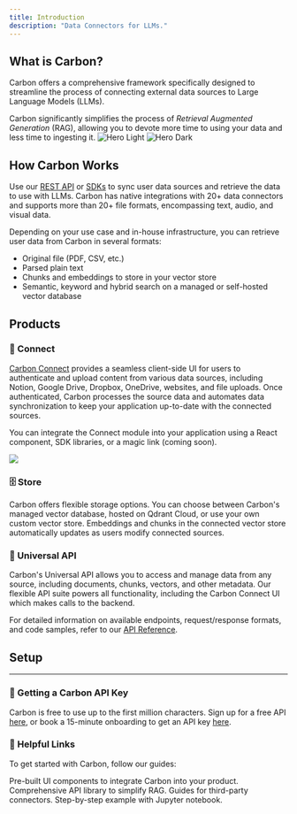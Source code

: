 ```yaml
---
title: Introduction
description: "Data Connectors for LLMs."
---
```


## What is Carbon?

Carbon offers a comprehensive framework specifically designed to streamline the process of connecting external data sources to Large Language Models (LLMs).

Carbon significantly simplifies the process of _*Retrieval Augmented Generation*_ (RAG), allowing you to devote more time to using your data and less time to ingesting it.
<img
  className="block dark:hidden"
  src="https://framerusercontent.com/images/SQGrc7smm5rNWsX6bEz9Mym9WcE.svg"
  alt="Hero Light"
/>
<img
  className="hidden dark:block"
  src="https://framerusercontent.com/images/SQGrc7smm5rNWsX6bEz9Mym9WcE.svg"
  alt="Hero Dark"
/>

## How Carbon Works

Use our [REST API](/api-reference/get-started) or [SDKs](/resources/sdks) to sync user data sources and retrieve the data to use with LLMs. Carbon has native integrations with 20+ data connectors and supports more than 20+ file formats, encompassing text, audio, and visual data.

Depending on your use case and in-house infrastructure, you can retrieve user data from Carbon in several formats: 

- Original file (PDF, CSV, etc.)
- Parsed plain text
- Chunks and embeddings to store in your vector store
- Semantic, keyword and hybrid search on a managed or self-hosted vector database

## Products

### 🔗 Connect

[Carbon Connect](/carbon-connect) provides a seamless client-side UI for users to authenticate and upload content from various data sources, including Notion, Google Drive, Dropbox, OneDrive, websites, and file uploads. Once authenticated, Carbon processes the source data and automates data synchronization to keep your application up-to-date with the connected sources.

You can integrate the Connect module into your application using a React component, SDK libraries, or a magic link (coming soon).

![](https://imagedelivery.net/_sHUUMiZokZ59YDFOZEZTw/ecced28a-34db-453e-b48e-0f733bcf0c00/public)
### 🗄️ Store

Carbon offers flexible storage options. You can choose between Carbon's managed vector database, hosted on Qdrant Cloud, or use your own custom vector store.
Embeddings and chunks in the connected vector store automatically updates as users modify connected sources.

### 🔌 Universal API

Carbon's Universal API allows you to access and manage data from any source, including documents, chunks, vectors, and other metadata.
Our flexible API suite powers all functionality, including the Carbon Connect UI which makes calls to the backend.

For detailed information on available endpoints, request/response formats, and code samples, refer to our [API Reference](/api-reference/get-started). 

## Setup

---

### 🔑 Getting a Carbon API Key

Carbon is free to use up to the first million characters. 
Sign up for a free API [here](https://portal.carbon.ai), or book a 15-minute onboarding to get an API key [here](https://cal.com/carbon-ai/15min).

### 🔗 Helpful Links
To get started with Carbon, follow our guides:

<CardGroup cols={2}>
  <Card
    title="Carbon Connect"
    icon="palette"
    href="carbon-connect"
  >
    Pre-built UI components to integrate Carbon into your product.
  </Card>
  <Card
    title="Reference APIs"
    icon="code"
    href="api-reference/authentication"
  >
    Comprehensive API library to simplify RAG.
  </Card>
  <Card
    title="Connectors"
    icon="plug"
    href="connectors/overview"
  >
    Guides for third-party connectors.
  </Card>
  <Card
    title="Tutorial"
    icon="book"
    href="/resources/example"
  >
    Step-by-step example with Jupyter notebook.
  </Card>
</CardGroup>
